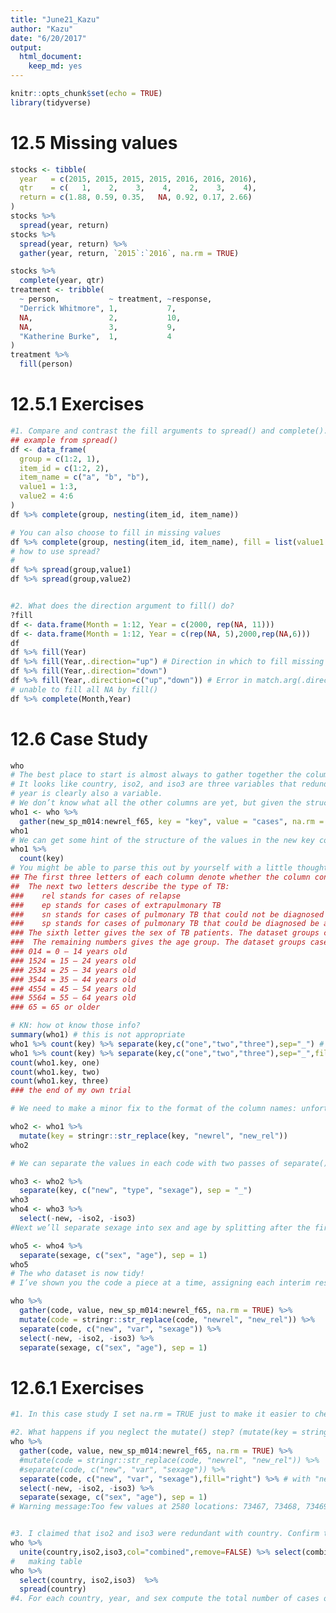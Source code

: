 ```yaml
---
title: "June21_Kazu"
author: "Kazu"
date: "6/20/2017"
output: 
  html_document: 
    keep_md: yes
---
```


```r
knitr::opts_chunk$set(echo = TRUE)
library(tidyverse)
```
# 12.5 Missing values
```r
stocks <- tibble(
  year   = c(2015, 2015, 2015, 2015, 2016, 2016, 2016),
  qtr    = c(   1,    2,    3,    4,    2,    3,    4),
  return = c(1.88, 0.59, 0.35,   NA, 0.92, 0.17, 2.66)
)
stocks %>% 
  spread(year, return)
stocks %>% 
  spread(year, return) %>% 
  gather(year, return, `2015`:`2016`, na.rm = TRUE)

stocks %>% 
  complete(year, qtr)
treatment <- tribble(
  ~ person,           ~ treatment, ~response,
  "Derrick Whitmore", 1,           7,
  NA,                 2,           10,
  NA,                 3,           9,
  "Katherine Burke",  1,           4
)
treatment %>% 
  fill(person)

```
# 12.5.1 Exercises
```r
#1. Compare and contrast the fill arguments to spread() and complete().
## example from spread()
df <- data_frame(
  group = c(1:2, 1),
  item_id = c(1:2, 2),
  item_name = c("a", "b", "b"),
  value1 = 1:3,
  value2 = 4:6
)
df %>% complete(group, nesting(item_id, item_name))

# You can also choose to fill in missing values
df %>% complete(group, nesting(item_id, item_name), fill = list(value1 = 0))
# how to use spread?
# 
df %>% spread(group,value1)
df %>% spread(group,value2)


#2. What does the direction argument to fill() do?
?fill
df <- data.frame(Month = 1:12, Year = c(2000, rep(NA, 11)))
df <- data.frame(Month = 1:12, Year = c(rep(NA, 5),2000,rep(NA,6)))
df
df %>% fill(Year)
df %>% fill(Year,.direction="up") # Direction in which to fill missing values. Currently either "down" (the default) or "up". ????
df %>% fill(Year,.direction="down")
df %>% fill(Year,.direction=c("up","down")) # Error in match.arg(.direction) : 'arg' must be of length 1. 
# unable to fill all NA by fill()
df %>% complete(Month,Year) 
```
# 12.6 Case Study
```r
who
# The best place to start is almost always to gather together the columns that are not variables. Let’s have a look at what we’ve got:
# It looks like country, iso2, and iso3 are three variables that redundantly specify the country.
# year is clearly also a variable.
# We don’t know what all the other columns are yet, but given the structure in the variable names (e.g. new_sp_m014, new_ep_m014, new_ep_f014) these are likely to be values, not variables.
who1 <- who %>% 
  gather(new_sp_m014:newrel_f65, key = "key", value = "cases", na.rm = TRUE)
who1
# We can get some hint of the structure of the values in the new key column by counting them:
who1 %>% 
  count(key)
# You might be able to parse this out by yourself with a little thought and some experimentation, but luckily we have the data dictionary handy. It tells us:
## The first three letters of each column denote whether the column contains new or old cases of TB. In this dataset, each column contains new cases.
##  The next two letters describe the type of TB:
###    rel stands for cases of relapse
###    ep stands for cases of extrapulmonary TB
###    sn stands for cases of pulmonary TB that could not be diagnosed by a pulmonary smear (smear negative)
###    sp stands for cases of pulmonary TB that could be diagnosed be a pulmonary smear (smear positive)
### The sixth letter gives the sex of TB patients. The dataset groups cases by males (m) and females (f).
###  The remaining numbers gives the age group. The dataset groups cases into seven age groups:
### 014 = 0 – 14 years old
### 1524 = 15 – 24 years old
### 2534 = 25 – 34 years old
### 3544 = 35 – 44 years old
### 4554 = 45 – 54 years old
### 5564 = 55 – 64 years old
### 65 = 65 or older

# KN: how ot know those info?
summary(who1) # this is not appropriate
who1 %>% count(key) %>% separate(key,c("one","two","three"),sep="_") # Warning message:Too few values at 14 locations: 43, 44, 45, 46, 47, 48, 49, 50, 51, 52, 53, 54, 55, 56 
who1 %>% count(key) %>% separate(key,c("one","two","three"),sep="_",fill="right") -> who1.key
count(who1.key, one)
count(who1.key, two)
count(who1.key, three)
### the end of my own trial

# We need to make a minor fix to the format of the column names: unfortunately the names are slightly inconsistent because instead of new_rel we have newrel (it’s hard to spot this here but if you don’t fix it we’ll get errors in subsequent steps). You’ll learn about str_replace() in strings, but the basic idea is pretty simple: replace the characters “newrel” with “new_rel”. This makes all variable names consistent.

who2 <- who1 %>% 
  mutate(key = stringr::str_replace(key, "newrel", "new_rel"))
who2

# We can separate the values in each code with two passes of separate(). The first pass will split the codes at each underscore.

who3 <- who2 %>% 
  separate(key, c("new", "type", "sexage"), sep = "_")
who3
who4 <- who3 %>% 
  select(-new, -iso2, -iso3)
#Next we’ll separate sexage into sex and age by splitting after the first character:

who5 <- who4 %>% 
  separate(sexage, c("sex", "age"), sep = 1)
who5
# The who dataset is now tidy!
# I’ve shown you the code a piece at a time, assigning each interim result to a new variable. This typically isn’t how you’d work interactively. Instead, you’d gradually build up a complex pipe:

who %>%
  gather(code, value, new_sp_m014:newrel_f65, na.rm = TRUE) %>% 
  mutate(code = stringr::str_replace(code, "newrel", "new_rel")) %>%
  separate(code, c("new", "var", "sexage")) %>% 
  select(-new, -iso2, -iso3) %>% 
  separate(sexage, c("sex", "age"), sep = 1)
```
# 12.6.1 Exercises
```r
#1. In this case study I set na.rm = TRUE just to make it easier to check that we had the correct values. Is this reasonable? Think about how missing values are represented in this dataset. Are there implicit missing values? What’s the difference between an NA and zero?

#2. What happens if you neglect the mutate() step? (mutate(key = stringr::str_replace(key, "newrel", "new_rel")))
who %>%
  gather(code, value, new_sp_m014:newrel_f65, na.rm = TRUE) %>% 
  #mutate(code = stringr::str_replace(code, "newrel", "new_rel")) %>%
  #separate(code, c("new", "var", "sexage")) %>% 
  separate(code, c("new", "var", "sexage"),fill="right") %>% # with "newrel" row has only two 
  select(-new, -iso2, -iso3) %>% 
  separate(sexage, c("sex", "age"), sep = 1)
# Warning message:Too few values at 2580 locations: 73467, 73468, 73469, 73470, 73471, 73472, 73473, 73474, 73475, 73476, 73477, 73478, 73479, 73480, 73481, 73482, 73483, 73484, 73485, 73486, ... 


#3. I claimed that iso2 and iso3 were redundant with country. Confirm this claim.
who %>% 
  unite(country,iso2,iso3,col="combined",remove=FALSE) %>% select(combined) %>% count(combined) # this is not what I want
#   making table
who %>% 
  select(country, iso2,iso3)  %>%
  spread(country)
#4. For each country, year, and sex compute the total number of cases of TB. Make an informative visualisation of the data.

```

